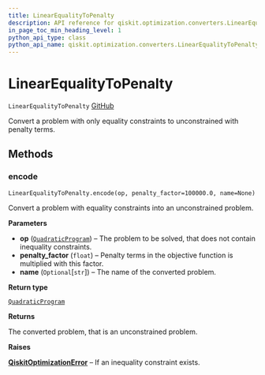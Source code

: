 ```yaml
---
title: LinearEqualityToPenalty
description: API reference for qiskit.optimization.converters.LinearEqualityToPenalty
in_page_toc_min_heading_level: 1
python_api_type: class
python_api_name: qiskit.optimization.converters.LinearEqualityToPenalty
---
```


# LinearEqualityToPenalty

<span id="qiskit.optimization.converters.LinearEqualityToPenalty" />

`LinearEqualityToPenalty` [GitHub](https://github.com/qiskit-community/qiskit-aqua/tree/stable/0.7/qiskit/optimization/converters/linear_equality_to_penalty.py "view source code")

Convert a problem with only equality constraints to unconstrained with penalty terms.

## Methods

### encode

<span id="qiskit.optimization.converters.LinearEqualityToPenalty.encode" />

`LinearEqualityToPenalty.encode(op, penalty_factor=100000.0, name=None)`

Convert a problem with equality constraints into an unconstrained problem.

**Parameters**

*   **op** ([`QuadraticProgram`](qiskit.optimization.problems.QuadraticProgram "qiskit.optimization.problems.quadratic_program.QuadraticProgram")) – The problem to be solved, that does not contain inequality constraints.
*   **penalty\_factor** (`float`) – Penalty terms in the objective function is multiplied with this factor.
*   **name** (`Optional`\[`str`]) – The name of the converted problem.

**Return type**

[`QuadraticProgram`](qiskit.optimization.problems.QuadraticProgram "qiskit.optimization.problems.quadratic_program.QuadraticProgram")

**Returns**

The converted problem, that is an unconstrained problem.

**Raises**

[**QiskitOptimizationError**](qiskit.optimization.QiskitOptimizationError "qiskit.optimization.QiskitOptimizationError") – If an inequality constraint exists.


